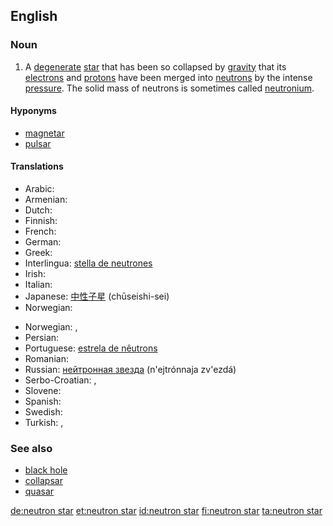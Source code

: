 ==English==
{{wikipedia}}

===Noun===
{{en-noun|head=[[neutron]] [[star]]}}

# {{context|star|lang=en}} A [[degenerate]] [[star]] that has been so collapsed by [[gravity]] that its [[electron]]s and [[proton|protons]] have been merged into [[neutron]]s by the intense [[pressure]].  The solid mass of neutrons is sometimes called [[neutronium]].

====Hyponyms====
* [[magnetar]]
* [[pulsar]]

====Translations====
{{trans-top|star composed of neutrons}}
* Arabic: {{t-|ar|نجم نيوتروني}}
* Armenian: {{t-|hy|նեյտրոնային աստղ|tr=neytronayin astł}}
* Dutch: {{t+|nl|neutronenster|c}}
* Finnish: {{t+|fi|neutronitähti}}
* French: {{t+|fr|étoile à neutrons|f}}
* German: {{t+|de|Neutronenstern|m}}
* Greek: {{t-|el|αστέρας νετρονίων|n}}
* Interlingua: [[stella de neutrones]]
* Irish: {{t-|ga|neodrónréalta|f}}
* Italian: {{t-|it|stella neutronica|f}}
* Japanese: [[中性子星]] (chūseishi-sei)
* Norwegian: {{t-|nb|nøytronstjerne|m|f}}
{{trans-mid}}
* Norwegian: {{t-|nn|nøytronstjerne|f}},  {{t-|nn|nøytronstjerna|f}}
* Persian: {{t-|fa|ستاره نوترونی|sc=fa-Arab}}
* Portuguese: [[estrela de nêutrons]]
* Romanian: {{t-|ro|stea neutronică|f}}
* Russian: [[нейтронная звезда]] (n'ejtrónnaja zv'ezdá) {{f}}
* Serbo-Croatian: {{t-|sh|neutronska zvijezda}}, {{t-|sh|neutronska zvezda}}
* Slovene: {{t|sl|nevtronska zvezda|f}}
* Spanish: {{t-|es|estrella de neutrones|f}}
* Swedish: {{t+|sv|neutronstjärna}}
* Turkish: {{t-|tr|nötron yıldızı}},  {{t-|tr|ılıncık yıldızı}}
{{trans-bottom}}

===See also===
* [[black hole]]
* [[collapsar]]
* [[quasar]]

[[de:neutron star]]
[[et:neutron star]]
[[id:neutron star]]
[[fi:neutron star]]
[[ta:neutron star]]